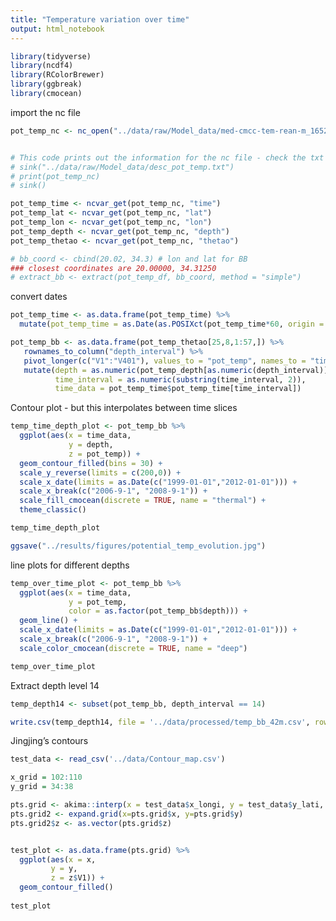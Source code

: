 ---
title: "Temperature variation over time"
output: html_notebook
---



```{r}
library(tidyverse)
library(ncdf4)
library(RColorBrewer)
library(ggbreak)
library(cmocean)
```

import the nc file

```{r}
pot_temp_nc <- nc_open("../data/raw/Model_data/med-cmcc-tem-rean-m_1652196115726.nc")


# This code prints out the information for the nc file - check the txt file for variable names
# sink("../data/raw/Model_data/desc_pot_temp.txt")
# print(pot_temp_nc)
# sink()
```

```{r}
pot_temp_time <- ncvar_get(pot_temp_nc, "time")
pot_temp_lat <- ncvar_get(pot_temp_nc, "lat")
pot_temp_lon <- ncvar_get(pot_temp_nc, "lon")
pot_temp_depth <- ncvar_get(pot_temp_nc, "depth")
pot_temp_thetao <- ncvar_get(pot_temp_nc, "thetao")

# bb_coord <- cbind(20.02, 34.3) # lon and lat for BB
### closest coordinates are 20.00000, 34.31250 
# extract_bb <- extract(pot_temp_df, bb_coord, method = "simple")
```

convert dates
```{r}
pot_temp_time <- as.data.frame(pot_temp_time) %>%
  mutate(pot_temp_time = as.Date(as.POSIXct(pot_temp_time*60, origin = "1900-01-01 00:00:00")), "GMT")
```


```{r}
pot_temp_bb <- as.data.frame(pot_temp_thetao[25,8,1:57,]) %>%
   rownames_to_column("depth_interval") %>%
   pivot_longer(c("V1":"V401"), values_to = "pot_temp", names_to = "time_interval") %>%
   mutate(depth = as.numeric(pot_temp_depth[as.numeric(depth_interval)]),
          time_interval = as.numeric(substring(time_interval, 2)),
          time_data = pot_temp_time$pot_temp_time[time_interval])

```

Contour plot - but this interpolates between time slices

```{r}
temp_time_depth_plot <- pot_temp_bb %>%
  ggplot(aes(x = time_data,
             y = depth,
             z = pot_temp)) +
  geom_contour_filled(bins = 30) +
  scale_y_reverse(limits = c(200,0)) +
  scale_x_date(limits = as.Date(c("1999-01-01","2012-01-01"))) +
  scale_x_break(c("2006-9-1", "2008-9-1")) +
  scale_fill_cmocean(discrete = TRUE, name = "thermal") +
  theme_classic()

temp_time_depth_plot

ggsave("../results/figures/potential_temp_evolution.jpg")
```

line plots for different depths

```{r}
temp_over_time_plot <- pot_temp_bb %>%
  ggplot(aes(x = time_data,
             y = pot_temp,
             color = as.factor(pot_temp_bb$depth))) +
  geom_line() +
  scale_x_date(limits = as.Date(c("1999-01-01","2012-01-01"))) +
  scale_x_break(c("2006-9-1", "2008-9-1")) +
  scale_color_cmocean(discrete = TRUE, name = "deep")

temp_over_time_plot
```


Extract depth level 14
```{r}
temp_depth14 <- subset(pot_temp_bb, depth_interval == 14)

write.csv(temp_depth14, file = '../data/processed/temp_bb_42m.csv', row.names = FALSE)
```




Jingjing's contours
```{r}
test_data <- read_csv('../data/Contour_map.csv')

x_grid = 102:110
y_grid = 34:38

pts.grid <- akima::interp(x = test_data$x_longi, y = test_data$y_lati, z = test_data$temp_bin)
pts.grid2 <- expand.grid(x=pts.grid$x, y=pts.grid$y)
pts.grid2$z <- as.vector(pts.grid$z)


test_plot <- as.data.frame(pts.grid) %>%
  ggplot(aes(x = x,
         y = y,
         z = z$V1)) +
  geom_contour_filled()
  
test_plot
```

